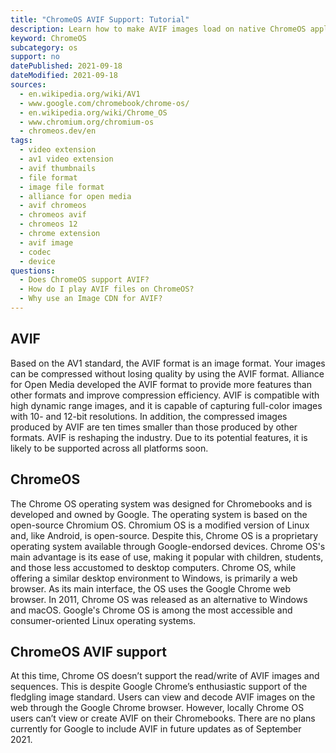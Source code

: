 ```yaml
---
title: "ChromeOS AVIF Support: Tutorial"
description: Learn how to make AVIF images load on native ChromeOS applications.
keyword: ChromeOS
subcategory: os
support: no
datePublished: 2021-09-18
dateModified: 2021-09-18
sources:
  - en.wikipedia.org/wiki/AV1
  - www.google.com/chromebook/chrome-os/
  - en.wikipedia.org/wiki/Chrome_OS
  - www.chromium.org/chromium-os
  - chromeos.dev/en
tags:
  - video extension
  - av1 video extension
  - avif thumbnails
  - file format
  - image file format
  - alliance for open media
  - avif chromeos
  - chromeos avif
  - chromeos 12
  - chrome extension
  - avif image
  - codec
  - device
questions:
  - Does ChromeOS support AVIF?
  - How do I play AVIF files on ChromeOS?
  - Why use an Image CDN for AVIF?
---
```


## AVIF

Based on the AV1 standard, the AVIF format is an image format. Your images can be compressed without losing quality by using the AVIF format. Alliance for Open Media developed the AVIF format to provide more features than other formats and improve compression efficiency. AVIF is compatible with high dynamic range images, and it is capable of capturing full-color images with 10- and 12-bit resolutions. In addition, the compressed images produced by AVIF are ten times smaller than those produced by other formats. AVIF is reshaping the industry. Due to its potential features, it is likely to be supported across all platforms soon.

## ChromeOS

The Chrome OS operating system was designed for Chromebooks and is developed and owned by Google. The operating system is based on the open-source Chromium OS. Chromium OS is a modified version of Linux and, like Android, is open-source. Despite this, Chrome OS is a proprietary operating system available through Google-endorsed devices. Chrome OS's main advantage is its ease of use, making it popular with children, students, and those less accustomed to desktop computers. Chrome OS, while offering a similar desktop environment to Windows, is primarily a web browser. As its main interface, the OS uses the Google Chrome web browser. In 2011, Chrome OS was released as an alternative to Windows and macOS. Google's Chrome OS is among the most accessible and consumer-oriented Linux operating systems.

## ChromeOS AVIF support

At this time, Chrome OS doesn’t support the read/write of AVIF images and sequences. This is despite Google Chrome’s enthusiastic support of the fledgling image standard. Users can view and decode AVIF images on the web through the Google Chrome browser. However, locally Chrome OS users can’t view or create AVIF on their Chromebooks. There are no plans currently for Google to include AVIF in future updates as of September 2021.
